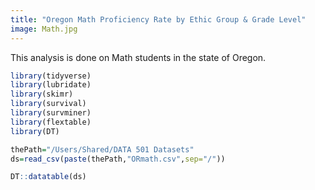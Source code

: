 ```yaml
---
title: "Oregon Math Proficiency Rate by Ethic Group & Grade Level"
image: Math.jpg
---
```


This analysis is done on Math students in the state of Oregon.

```r
library(tidyverse)
library(lubridate)
library(skimr)
library(survival)
library(survminer)
library(flextable)
library(DT)
```

```r
thePath="/Users/Shared/DATA 501 Datasets"
ds=read_csv(paste(thePath,"ORmath.csv",sep="/"))

DT::datatable(ds)
```
